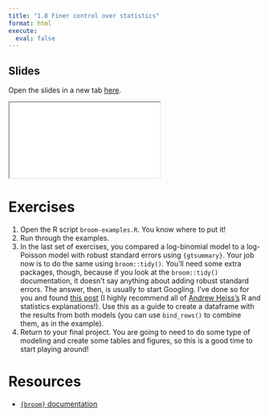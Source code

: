 ```yaml
---
title: "1.8 Finer control over statistics"
format: html
execute: 
  eval: false
---
```


## Slides

Open the slides in a new tab [here](slides/08-statistics.qmd){target="_blank"}.

<div>
```{=html}
<iframe class="slide-deck" src="slides/08-statistics.html"></iframe>
```
</div>

# Exercises

1. Open the R script `broom-examples.R`. You know where to put it!
2. Run through the examples.
3. In the last set of exercises, you compared a log-binomial model to a log-Poisson model with robust standard errors using `{gtsummary}`. Your job now is to do the same using `broom::tidy()`. You'll need some extra packages, though, because if you look at the `broom::tidy()` documentation, it doesn't say anything about adding robust standard errors. The answer, then, is usually to start Googling. I've done so for you and found [this post](https://evalf21.classes.andrewheiss.com/example/standard-errors/#sandwich-and-coeftest) (I highly recommend all of [Andrew Heiss's](https://www.andrewheiss.com/blog/) R and statistics explanations!). Use this as a guide to create a dataframe with the results from both models (you can use `bind_rows()` to combine them, as in the example).
4. Return to your final project. You are going to need to do some type of modeling and create some tables and figures, so this is a good time to start playing around!


# Resources

- [`{broom}` documentation](https://broom.tidymodels.org/)
